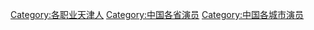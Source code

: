 [[Category:各职业天津人|Category:各职业天津人]]
[[Category:中国各省演员|Category:中国各省演员]]
[[Category:中国各城市演员|Category:中国各城市演员]]
